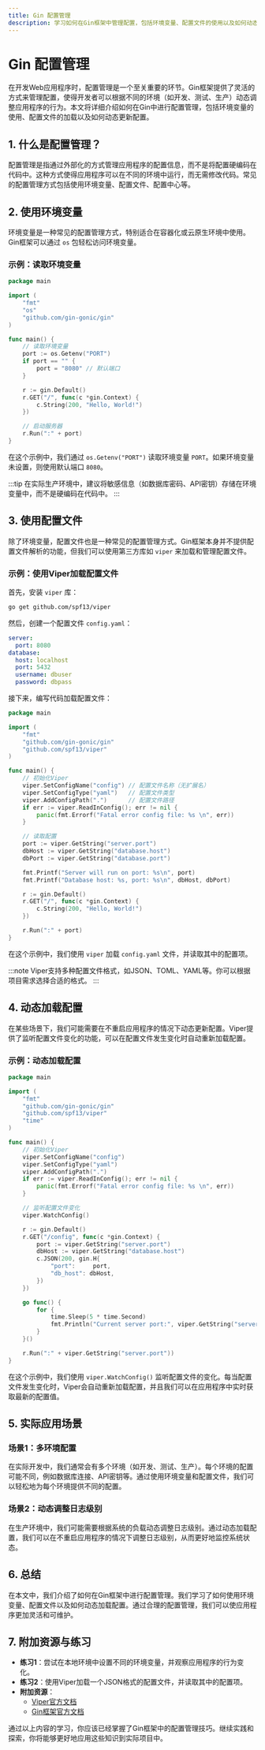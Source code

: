 ```yaml
---
title: Gin 配置管理
description: 学习如何在Gin框架中管理配置，包括环境变量、配置文件的使用以及如何动态加载配置。
---
```


# Gin 配置管理

在开发Web应用程序时，配置管理是一个至关重要的环节。Gin框架提供了灵活的方式来管理配置，使得开发者可以根据不同的环境（如开发、测试、生产）动态调整应用程序的行为。本文将详细介绍如何在Gin中进行配置管理，包括环境变量的使用、配置文件的加载以及如何动态更新配置。

## 1. 什么是配置管理？

配置管理是指通过外部化的方式管理应用程序的配置信息，而不是将配置硬编码在代码中。这种方式使得应用程序可以在不同的环境中运行，而无需修改代码。常见的配置管理方式包括使用环境变量、配置文件、配置中心等。

## 2. 使用环境变量

环境变量是一种常见的配置管理方式，特别适合在容器化或云原生环境中使用。Gin框架可以通过 `os` 包轻松访问环境变量。

### 示例：读取环境变量

```go
package main

import (
    "fmt"
    "os"
    "github.com/gin-gonic/gin"
)

func main() {
    // 读取环境变量
    port := os.Getenv("PORT")
    if port == "" {
        port = "8080" // 默认端口
    }

    r := gin.Default()
    r.GET("/", func(c *gin.Context) {
        c.String(200, "Hello, World!")
    })

    // 启动服务器
    r.Run(":" + port)
}
```

在这个示例中，我们通过 `os.Getenv("PORT")` 读取环境变量 `PORT`。如果环境变量未设置，则使用默认端口 `8080`。

:::tip
在实际生产环境中，建议将敏感信息（如数据库密码、API密钥）存储在环境变量中，而不是硬编码在代码中。
:::

## 3. 使用配置文件

除了环境变量，配置文件也是一种常见的配置管理方式。Gin框架本身并不提供配置文件解析的功能，但我们可以使用第三方库如 `viper` 来加载和管理配置文件。

### 示例：使用Viper加载配置文件

首先，安装 `viper` 库：

```bash
go get github.com/spf13/viper
```

然后，创建一个配置文件 `config.yaml`：

```yaml
server:
  port: 8080
database:
  host: localhost
  port: 5432
  username: dbuser
  password: dbpass
```

接下来，编写代码加载配置文件：

```go
package main

import (
    "fmt"
    "github.com/gin-gonic/gin"
    "github.com/spf13/viper"
)

func main() {
    // 初始化Viper
    viper.SetConfigName("config") // 配置文件名称（无扩展名）
    viper.SetConfigType("yaml")   // 配置文件类型
    viper.AddConfigPath(".")      // 配置文件路径
    if err := viper.ReadInConfig(); err != nil {
        panic(fmt.Errorf("Fatal error config file: %s \n", err))
    }

    // 读取配置
    port := viper.GetString("server.port")
    dbHost := viper.GetString("database.host")
    dbPort := viper.GetString("database.port")

    fmt.Printf("Server will run on port: %s\n", port)
    fmt.Printf("Database host: %s, port: %s\n", dbHost, dbPort)

    r := gin.Default()
    r.GET("/", func(c *gin.Context) {
        c.String(200, "Hello, World!")
    })

    r.Run(":" + port)
}
```

在这个示例中，我们使用 `viper` 加载 `config.yaml` 文件，并读取其中的配置项。

:::note
Viper支持多种配置文件格式，如JSON、TOML、YAML等。你可以根据项目需求选择合适的格式。
:::

## 4. 动态加载配置

在某些场景下，我们可能需要在不重启应用程序的情况下动态更新配置。Viper提供了监听配置文件变化的功能，可以在配置文件发生变化时自动重新加载配置。

### 示例：动态加载配置

```go
package main

import (
    "fmt"
    "github.com/gin-gonic/gin"
    "github.com/spf13/viper"
    "time"
)

func main() {
    // 初始化Viper
    viper.SetConfigName("config")
    viper.SetConfigType("yaml")
    viper.AddConfigPath(".")
    if err := viper.ReadInConfig(); err != nil {
        panic(fmt.Errorf("Fatal error config file: %s \n", err))
    }

    // 监听配置文件变化
    viper.WatchConfig()

    r := gin.Default()
    r.GET("/config", func(c *gin.Context) {
        port := viper.GetString("server.port")
        dbHost := viper.GetString("database.host")
        c.JSON(200, gin.H{
            "port":     port,
            "db_host": dbHost,
        })
    })

    go func() {
        for {
            time.Sleep(5 * time.Second)
            fmt.Println("Current server port:", viper.GetString("server.port"))
        }
    }()

    r.Run(":" + viper.GetString("server.port"))
}
```

在这个示例中，我们使用 `viper.WatchConfig()` 监听配置文件的变化。每当配置文件发生变化时，Viper会自动重新加载配置，并且我们可以在应用程序中实时获取最新的配置值。

## 5. 实际应用场景

### 场景1：多环境配置

在实际开发中，我们通常会有多个环境（如开发、测试、生产）。每个环境的配置可能不同，例如数据库连接、API密钥等。通过使用环境变量和配置文件，我们可以轻松地为每个环境提供不同的配置。

### 场景2：动态调整日志级别

在生产环境中，我们可能需要根据系统的负载动态调整日志级别。通过动态加载配置，我们可以在不重启应用程序的情况下调整日志级别，从而更好地监控系统状态。

## 6. 总结

在本文中，我们介绍了如何在Gin框架中进行配置管理。我们学习了如何使用环境变量、配置文件以及如何动态加载配置。通过合理的配置管理，我们可以使应用程序更加灵活和可维护。

## 7. 附加资源与练习

- **练习1**：尝试在本地环境中设置不同的环境变量，并观察应用程序的行为变化。
- **练习2**：使用Viper加载一个JSON格式的配置文件，并读取其中的配置项。
- **附加资源**：
  - [Viper官方文档](https://github.com/spf13/viper)
  - [Gin框架官方文档](https://gin-gonic.com/docs/)

通过以上内容的学习，你应该已经掌握了Gin框架中的配置管理技巧。继续实践和探索，你将能够更好地应用这些知识到实际项目中。
